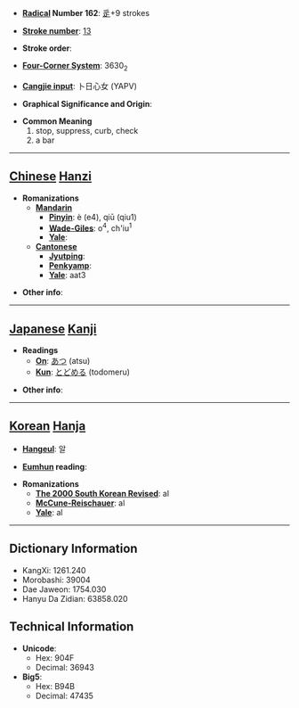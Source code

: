 * '''[[Wiktionary:Chinese radical index| Radical]] Number 162''': [[Wiktionary:Chinese radical index 辵|辵]]+9 strokes

* '''[[Wiktionary:Chinese total strokes index|Stroke number]]''': [[Wiktionary:Chinese total strokes index 13|13]]

* '''Stroke order''': 

* '''[[Wiktionary:Chinese four corner index|Four-Corner System]]''': 3630<sub>2</sub>

* '''[[Wiktionary:Chinese Cangjie index|Cangjie input]]''': 卜日心女 (YAPV)

* '''Graphical Significance and Origin''': 

* '''Common Meaning'''
*#stop, suppress, curb, check
*# a bar


----

== [[Chinese]] [[Hanzi]] ==

* '''Romanizations'''
** '''[[Mandarin]]'''
*** '''[[Pinyin]]''': è (e4), qiū (qiu1)
*** '''[[Wade-Giles]]''': o<sup>4</sup>, ch'iu<sup>1</sup>
*** '''[[Yale]]''': 
** '''[[Cantonese]]'''
*** '''[[Jyutping]]''':
*** '''[[Penkyamp]]''': 
*** '''[[Yale]]''': aat3

* '''Other info''': 

----

== [[Japanese]] [[Kanji]] ==

* '''Readings'''
** '''[[On]]''': [[あつ]] (atsu)
** '''[[Kun]]''': [[とどめる]] (todomeru)

* '''Other info''':  

----

== [[Korean]] [[Hanja]] ==

* '''[[Hangeul]]''': 알

* '''[[Eumhun]] reading''': 

* '''Romanizations'''
** '''[[The 2000 South Korean Revised Romanization|The 2000 South Korean Revised]]''': al
** '''[[McCune-Reischauer]]''': al
** '''[[Yale]]''': al

----

== Dictionary Information ==

* KangXi: 1261.240
* Morobashi: 39004
* Dae Jaweon: 1754.030
* Hanyu Da Zidian: 63858.020

== Technical Information ==

* '''Unicode''':
** Hex: 904F
** Decimal: 36943
* '''Big5''':
** Hex: B94B
** Decimal: 47435